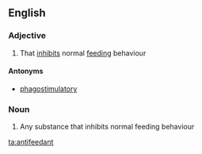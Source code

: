 ==English==

===Adjective===
{{en-adj}}

# {{label|en|ecology}} That [[inhibit]]s normal [[feeding]] behaviour

====Antonyms====
* [[phagostimulatory]]

===Noun===
{{en-noun}}

# {{label|en|biochemistry}} Any substance that inhibits normal feeding behaviour

[[ta:antifeedant]]